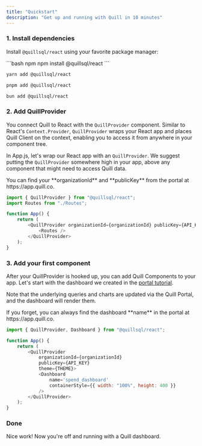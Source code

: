 ```yaml
---
title: "Quickstart"
description: "Get up and running with Quill in 10 minutes"
---
```


### 1. Install dependencies

Install `@quillsql/react` using your favorite package manager:

<CodeGroup>
```bash npm
npm install @quillsql/react
```

```bash yarn
yarn add @quillsql/react
```

```bash pnpm
pnpm add @quillsql/react
```

```bash bun
bun add @quillsql/react
```

</CodeGroup>

### 2. Add QuillProvider

You connect Quill to React with the `QuillProvider` component. Similar to React's `Context.Provider`, `QuillProvider` wraps your React app and places Quill Client on the context, enabling you to access it from anywhere in your component tree.

In App.js, let's wrap our React app with an `QuillProvider`. We suggest putting the `QuillProvider` somewhere high in your app, above any component that might need to access Quill data.

<Tip>
	You can find your **organizationId** and **publicKey** from the portal at
	https://app.quill.co.
</Tip>

```js App.js
import { QuillProvider } from "@quillsql/react";
import Routes from "./Routes";

function App() {
	return (
		<QuillProvider organizationId={organizationId} publicKey={API_KEY}>
			<Routes />
		</QuillProvider>
	);
}
```

### 3. Add your first component

After your QuillProvider is hooked up, you can add Quill Components to your app. Let's start with the dashboard we created in the [portal tutorial](/portal).

Note that the underlying queries and charts are updated via the Quill Portal, and the dashboard will render them.

<Tip>
	If you forget, you can always find the dashboard **name** in the portal at
	https://app.quill.co.
</Tip>

```js App.js
import { QuillProvider, Dashboard } from "@quillsql/react";

function App() {
	return (
		<QuillProvider
			organizationId={organizationId}
			publicKey={API_KEY}
			theme={THEME}>
			<Dashboard
				name='spend_dashboard'
				containerStyle={{ width: "100%", height: 400 }}
			/>
		</QuillProvider>
	);
}
```

### Done

Nice work! Now you're off and running with a Quill dashboard.
